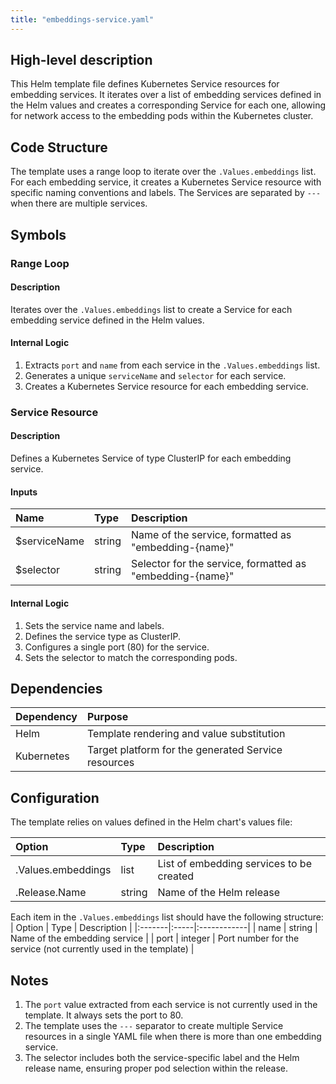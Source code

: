 ```yaml
---
title: "embeddings-service.yaml"
---
```


## High-level description
This Helm template file defines Kubernetes Service resources for embedding services. It iterates over a list of embedding services defined in the Helm values and creates a corresponding Service for each one, allowing for network access to the embedding pods within the Kubernetes cluster.

## Code Structure
The template uses a range loop to iterate over the `.Values.embeddings` list. For each embedding service, it creates a Kubernetes Service resource with specific naming conventions and labels. The Services are separated by `---` when there are multiple services.

## Symbols

### Range Loop
#### Description
Iterates over the `.Values.embeddings` list to create a Service for each embedding service defined in the Helm values.

#### Internal Logic
1. Extracts `port` and `name` from each service in the `.Values.embeddings` list.
2. Generates a unique `serviceName` and `selector` for each service.
3. Creates a Kubernetes Service resource for each embedding service.

### Service Resource
#### Description
Defines a Kubernetes Service of type ClusterIP for each embedding service.

#### Inputs
| Name | Type | Description |
|:-----|:-----|:------------|
| $serviceName | string | Name of the service, formatted as "embedding-{name}" |
| $selector | string | Selector for the service, formatted as "embedding-{name}" |

#### Internal Logic
1. Sets the service name and labels.
2. Defines the service type as ClusterIP.
3. Configures a single port (80) for the service.
4. Sets the selector to match the corresponding pods.

## Dependencies
| Dependency | Purpose |
|:-----------|:--------|
| Helm | Template rendering and value substitution |
| Kubernetes | Target platform for the generated Service resources |

## Configuration
The template relies on values defined in the Helm chart's values file:

| Option | Type | Description |
|:-------|:-----|:------------|
| .Values.embeddings | list | List of embedding services to be created |
| .Release.Name | string | Name of the Helm release |

Each item in the `.Values.embeddings` list should have the following structure:
| Option | Type | Description |
|:-------|:-----|:------------|
| name | string | Name of the embedding service |
| port | integer | Port number for the service (not currently used in the template) |

## Notes
1. The `port` value extracted from each service is not currently used in the template. It always sets the port to 80.
2. The template uses the `---` separator to create multiple Service resources in a single YAML file when there is more than one embedding service.
3. The selector includes both the service-specific label and the Helm release name, ensuring proper pod selection within the release.